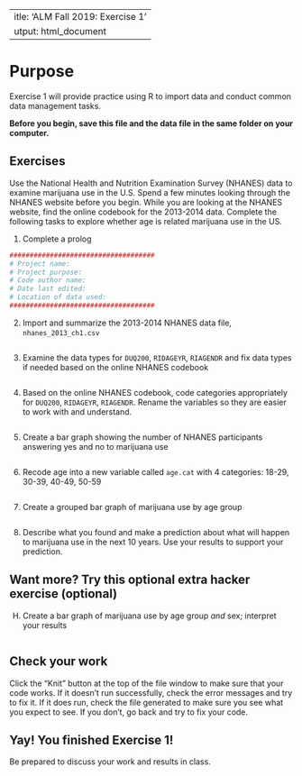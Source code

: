  ---
title: 'ALM Fall 2019: Exercise 1'
output: html_document
---

# Purpose 

Exercise 1 will provide practice using R to import data and conduct common data management tasks. 

**Before you begin, save this file and the data file in the same folder on your computer.** 

## Exercises 

Use the National Health and Nutrition Examination Survey (NHANES) data to examine marijuana use in the U.S. Spend a few minutes looking through the NHANES website before you begin. While you are looking at the NHANES website, find the online codebook for the 2013-2014 data. Complete the following tasks to explore whether age is related marijuana use in the US. 

(1) Complete a prolog

```{r}
####################################
# Project name: 
# Project purpose: 
# Code author name: 
# Date last edited: 
# Location of data used: 
####################################
```

(2) Import and summarize the 2013-2014 NHANES data file, `nhanes_2013_ch1.csv`

```{r}

```

(3) Examine the data types for `DUQ200`, `RIDAGEYR`, `RIAGENDR` and fix data types if needed based on the online NHANES codebook 

```{r}
```

(4) Based on the online NHANES codebook, code categories appropriately for `DUQ200`, `RIDAGEYR`, `RIAGENDR`. Rename the variables so they are easier to work with and understand. 


```{r}
```

(5) Create a bar graph showing the number of NHANES participants answering yes and no to marijuana use 

```{r}

```

(6) Recode age into a new variable called `age.cat` with 4 categories: 18-29, 30-39, 40-49, 50-59


```{r}

```

(7) Create a grouped bar graph of marijuana use by age group

```{r}

```

(8) Describe what you found and make a prediction about what will happen to marijuana use in the next 10 years. Use your results to support your prediction.

## Want more? Try this optional extra **hacker** exercise (optional)

(H) Create a bar graph of marijuana use by age group *and* sex; interpret your results 

```{r}

```

## Check your work 

Click the "Knit" button at the top of the file window to make sure that your code works. If it doesn't run successfully, check the error messages and try to fix it. If it does run, check the file generated to make sure you see what you expect to see. If you don't, go back and try to fix your code. 

## Yay! You finished Exercise 1!

Be prepared to discuss your work and results in class. 


